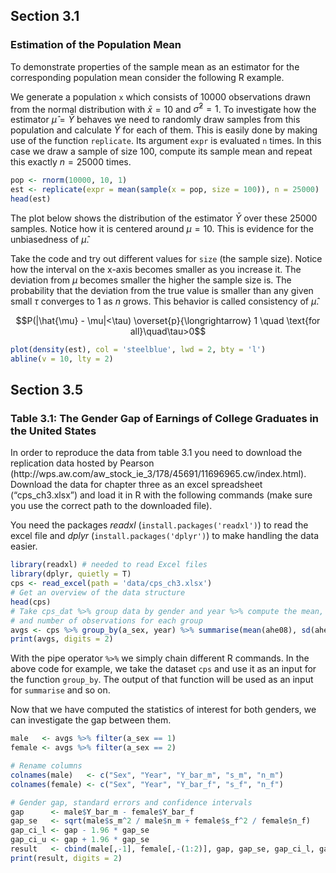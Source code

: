 ## Section 3.1

### Estimation of the Population Mean

To demonstrate properties of the sample mean as an estimator for the corresponding population mean consider the following R example.

We generate a population `x` which consists of 10000 observations drawn from the normal distribution with $\bar{x} = 10$ and $\hat{\sigma}^2 = 1$.
To investigate how the estimator $\hat{\mu} = \bar{Y}$ behaves we need to randomly draw samples from this population and calculate $\bar{Y}$ for each of them. This is easily done by making use of the function `replicate`. Its argument `expr` is evaluated `n` times. In this case we draw a sample of size 100, compute its sample mean and repeat this exactly $n=25000$ times.

```r
pop <- rnorm(10000, 10, 1)
est <- replicate(expr = mean(sample(x = pop, size = 100)), n = 25000)
head(est)
```

The plot below shows the distribution of the estimator $\bar{Y}$ over these 25000 samples. Notice how it is centered around $\mu = 10$. This is evidence for the unbiasedness of $\hat{\mu}$. 

Take the code and try out different values for `size` (the sample size). Notice how the interval on the x-axis becomes smaller as you increase it. The deviation from $\mu$ becomes smaller the higher the sample size is. The probability that the deviation from the true value is smaller than any given small $\tau$ converges to 1 as $n$ grows. This behavior is called consistency of $\hat{\mu}$.

$$P(|\hat{\mu} - \mu|<\tau) \overset{p}{\longrightarrow} 1 \quad \text{for all}\quad\tau>0$$

<div class="unfolded">
```r
plot(density(est), col = 'steelblue', lwd = 2, bty = 'l')
abline(v = 10, lty = 2)
```
</div>



## Section 3.5


### Table 3.1: The Gender Gap of Earnings of College Graduates in the United States
In order to reproduce the data from table 3.1 you need to download the replication data hosted by Pearson (http://wps.aw.com/aw_stock_ie_3/178/45691/11696965.cw/index.html). Download the data for chapter three as an excel spreadsheet ("cps_ch3.xlsx") and load it in R with the following commands (make sure you use the correct path to the downloaded file). 

You need the packages *readxl* (`install.packages('readxl')`) to read the excel file and *dplyr* (`install.packages('dplyr')`) to make handling the data easier. 


<div class="unfolded">
```r
library(readxl) # needed to read Excel files
library(dplyr, quietly = T)
cps <- read_excel(path = 'data/cps_ch3.xlsx')
# Get an overview of the data structure
head(cps)
# Take cps_dat %>% group data by gender and year %>% compute the mean, standard deviation
# and number of observations for each group
avgs <- cps %>% group_by(a_sex, year) %>% summarise(mean(ahe08), sd(ahe08), n())
print(avgs, digits = 2)
```
</div>

With the pipe operator `%>%` we simply chain different R commands. In the above code for example, we take the dataset `cps` and use it as an input for the function `group_by`. The output of that function will be used as an input for `summarise` and so on.

Now that we have computed the statistics of interest for both genders, we can investigate the gap between them.

<div class="unfolded">
```r
male   <- avgs %>% filter(a_sex == 1) 
female <- avgs %>% filter(a_sex == 2)

# Rename columns
colnames(male)   <- c("Sex", "Year", "Y_bar_m", "s_m", "n_m")
colnames(female) <- c("Sex", "Year", "Y_bar_f", "s_f", "n_f")

# Gender gap, standard errors and confidence intervals
gap      <- male$Y_bar_m - female$Y_bar_f
gap_se   <- sqrt(male$s_m^2 / male$n_m + female$s_f^2 / female$n_f)
gap_ci_l <- gap - 1.96 * gap_se
gap_ci_u <- gap + 1.96 * gap_se
result   <- cbind(male[,-1], female[,-(1:2)], gap, gap_se, gap_ci_l, gap_ci_u)
print(result, digits = 2)
```
</div>

